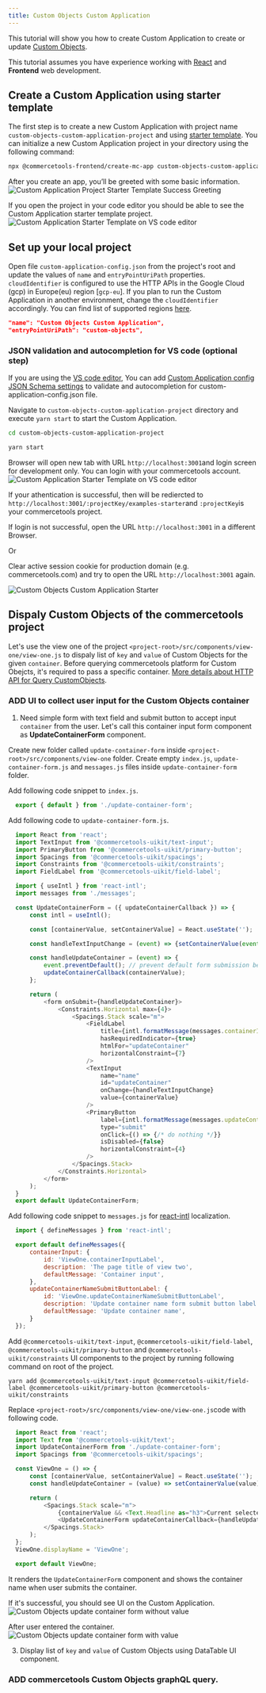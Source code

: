 ```yaml
---
title: Custom Objects Custom Application
---
```


<Subtitle>

This tutorial will show you how to create Custom Application to create or update [Custom Objects](https://docs.commercetools.com/api/projects/custom-objects).

</Subtitle>

<Info>

This tutorial assumes you have experience working with [React](https://reactjs.org/) and **Frontend** web development.

</Info>

## Create a Custom Application using starter template
The first step is to create a new Custom Application with project name `custom-objects-custom-application-project` and using [starter template](https://github.com/commercetools/merchant-center-application-kit/tree/main/application-templates/starter).
You can initialize a new Custom Application project in your directory using the following command:

```bash
npx @commercetools-frontend/create-mc-app custom-objects-custom-application-project --template starter
```

After you create an app, you’ll be greeted with some basic information.
![Custom Application Project Starter Template Success Greeting](/images/custom-application-project-starter-template-success-greeting.png)

If you open the project in your code editor you should be able to see the Custom Application starter template project.
![Custom Application Starter Template on VS code editor](/images/custom-application-starter-template-project.png)


## Set up your local project
Open file `custom-application-config.json` from the project's root and update the values of `name` and `entryPointUriPath` properties.
`cloudIdentifier` is configured to use the HTTP APIs in the Google Cloud (gcp) in Europe(eu) region [`gcp-eu`]. If you plan to run the Custom Application in another environment, change the `cloudIdentifier` accordingly.
You can find list of supported regions [here](https://docs.commercetools.com/api/general-concepts#hosts).

```json
"name": "Custom Objects Custom Application",
"entryPointUriPath": "custom-objects",
```

### JSON validation and autocompletion  for VS code (optional step)
If you are using the [VS code editor](https://code.visualstudio.com/), You can add [Custom Application config JSON Schema settings](https://docs.commercetools.com/custom-applications/development/application-config#json-schema-support-for-vscode) to validate and autocompletion for custom-application-config.json file.

Navigate to `custom-objects-custom-application-project` directory and execute `yarn start` to start the Custom Application.
```bash
cd custom-objects-custom-application-project
```
```bash
yarn start
```
Browser will open new tab with URL `http://localhost:3001`and login screen for development only.
You can login with your commercetools account.
![Custom Application Starter Template on VS code editor](/images/mc-dev-starter-login.png)

If your athentication is successful, then will be rediercted to `http://localhost:3001/:projectKey/examples-starter`and `:projectKey`is your commercetools project.

<Info>

If login is not successful, open the URL `http://localhost:3001` in a different Browser.

Or

Clear active session cookie for production domain (e.g. commercetools.com) and try to open the URL `http://localhost:3001` again.
</Info>

![Custom Objects Custom Application Starter](/images/mc-dev-starter-custom-objects-main.png)


## Dispaly Custom Objects of the commercetools project
Let's use the view one of the project `<project-root>/src/components/view-one/view-one.js` to dispaly list of `key` and `value` of Custom Objects for the given `container`.
Before querying commercetools platform for Custom Obejcts, it's required to pass a specific container. [More details about HTTP API for Query CustomObjects](https://docs.commercetools.com/api/projects/custom-objects#query-customobjects).

### ADD UI to collect user input for the Custom Objects container
1. Need simple form with text field and submit button to accept input `container` from the user.
Let's call this container input form component as **UpdateContainerForm** component.

Create new folder called `update-container-form` inside `<project-root>/src/components/view-one` folder. Create empty `index.js`, `update-container-form.js` and `messages.js` files inside `update-container-form` folder.

Add following code snippet to `index.js`.
```js
  export { default } from './update-container-form';
```

Add following code to `update-container-form.js`.
```js
  import React from 'react';
  import TextInput from '@commercetools-uikit/text-input';
  import PrimaryButton from '@commercetools-uikit/primary-button';
  import Spacings from '@commercetools-uikit/spacings';
  import Constraints from '@commercetools-uikit/constraints';
  import FieldLabel from '@commercetools-uikit/field-label';

  import { useIntl } from 'react-intl';
  import messages from './messages';

  const UpdateContainerForm = ({ updateContainerCallback }) => {
      const intl = useIntl();

      const [containerValue, setContainerValue] = React.useState('');

      const handleTextInputChange = (event) => {setContainerValue(event.target.value)};

      const handleUpdateContainer = (event) => {
          event.preventDefault(); // prevent default form submission behavior
          updateContainerCallback(containerValue);
      };

      return (
          <form onSubmit={handleUpdateContainer}>
              <Constraints.Horizontal max={4}>
                  <Spacings.Stack scale="m">
                      <FieldLabel
                          title={intl.formatMessage(messages.containerInputLabel)}
                          hasRequiredIndicator={true}
                          htmlFor="updateContainer"
                          horizontalConstraint={7}
                      />
                      <TextInput
                          name="name"
                          id="updateContainer"
                          onChange={handleTextInputChange}
                          value={containerValue}
                      />
                      <PrimaryButton
                          label={intl.formatMessage(messages.updateContainerNameSubmitButtonLabel)}
                          type="submit"
                          onClick={() => {/* do nothing */}}
                          isDisabled={false}
                          horizontalConstraint={4}
                      />
                  </Spacings.Stack>
              </Constraints.Horizontal>
          </form>
      );
  }
  export default UpdateContainerForm;
```

Add following code snippet to `messages.js` for [react-intl](https://formatjs.io/docs/react-intl/) localization.
```js
  import { defineMessages } from 'react-intl';

  export default defineMessages({
      containerInput: {
          id: 'ViewOne.containerInputLabel',
          description: 'The page title of view two',
          defaultMessage: 'Container input',
      },
      updateContainerNameSubmitButtonLabel: {
          id: 'ViewOne.updateContainerNameSubmitButtonLabel',
          description: 'Update container name form submit button label',
          defaultMessage: 'Update container name',
      }
  });
```

Add `@commercetools-uikit/text-input`, `@commercetools-uikit/field-label`, `@commercetools-uikit/primary-button` and `@commercetools-uikit/constraints` UI components to the project by running following command on root of the project.
```shell
yarn add @commercetools-uikit/text-input @commercetools-uikit/field-label @commercetools-uikit/primary-button @commercetools-uikit/constraints
```

Replace `<project-root>/src/components/view-one/view-one.js`code with following code.

```js
  import React from 'react';
  import Text from '@commercetools-uikit/text';
  import UpdateContainerForm from './update-container-form';
  import Spacings from '@commercetools-uikit/spacings';

  const ViewOne = () => {
      const [containerValue, setContainerValue] = React.useState('');
      const handleUpdateContainer = (value) => setContainerValue(value);

      return (
          <Spacings.Stack scale="m">
              {containerValue && <Text.Headline as="h3">Current selected container is {containerValue}</Text.Headline>}
              <UpdateContainerForm updateContainerCallback={handleUpdateContainer} />
          </Spacings.Stack>
      );
  };
  ViewOne.displayName = 'ViewOne';

  export default ViewOne;
```
It renders the `UpdateContainerForm` component and shows the container name when user submits the container.

If it's successful, you should see UI on the Custom Application.
![Custom Objects update container form without value](/images/custom-application-custom-obejcts-update-container-form-with-value.png)

After user entered the container.
![Custom Objects update container form with value](/images/custom-application-custom-obejcts-update-container-form-without-value.png)

3. Display list of `key` and `value` of Custom Objects using DataTable UI component.
### ADD commercetools Custom Objects graphQL query.
###
